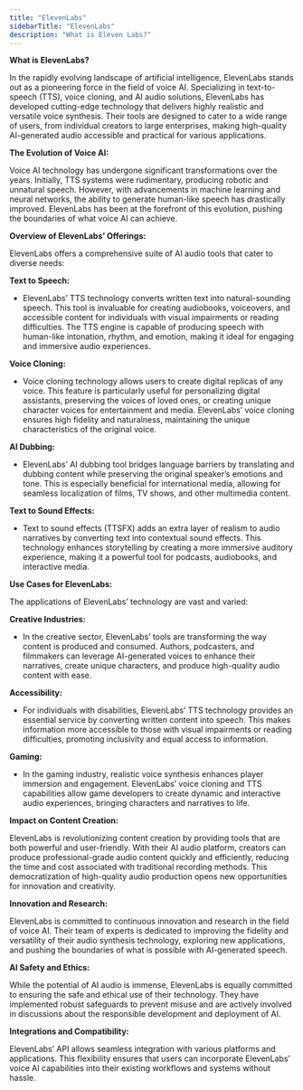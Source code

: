 ```yaml
---
title: "ElevenLabs"
sidebarTitle: "ElevenLabs"
description: "What is Eleven Labs?"
---
```


**What is ElevenLabs?**

In the rapidly evolving landscape of artificial intelligence, ElevenLabs stands out as a pioneering force in the field of voice AI. Specializing in text-to-speech (TTS), voice cloning, and AI audio solutions, ElevenLabs has developed cutting-edge technology that delivers highly realistic and versatile voice synthesis. Their tools are designed to cater to a wide range of users, from individual creators to large enterprises, making high-quality AI-generated audio accessible and practical for various applications.

**The Evolution of Voice AI:**

Voice AI technology has undergone significant transformations over the years. Initially, TTS systems were rudimentary, producing robotic and unnatural speech. However, with advancements in machine learning and neural networks, the ability to generate human-like speech has drastically improved. ElevenLabs has been at the forefront of this evolution, pushing the boundaries of what voice AI can achieve.

**Overview of ElevenLabs’ Offerings:**

ElevenLabs offers a comprehensive suite of AI audio tools that cater to diverse needs:

**Text to Speech:**

- ElevenLabs’ TTS technology converts written text into natural-sounding speech. This tool is invaluable for creating audiobooks, voiceovers, and accessible content for individuals with visual impairments or reading difficulties. The TTS engine is capable of producing speech with human-like intonation, rhythm, and emotion, making it ideal for engaging and immersive audio experiences.

**Voice Cloning:**

- Voice cloning technology allows users to create digital replicas of any voice. This feature is particularly useful for personalizing digital assistants, preserving the voices of loved ones, or creating unique character voices for entertainment and media. ElevenLabs’ voice cloning ensures high fidelity and naturalness, maintaining the unique characteristics of the original voice.

**AI Dubbing:**

- ElevenLabs’ AI dubbing tool bridges language barriers by translating and dubbing content while preserving the original speaker’s emotions and tone. This is especially beneficial for international media, allowing for seamless localization of films, TV shows, and other multimedia content.

**Text to Sound Effects:**

- Text to sound effects (TTSFX) adds an extra layer of realism to audio narratives by converting text into contextual sound effects. This technology enhances storytelling by creating a more immersive auditory experience, making it a powerful tool for podcasts, audiobooks, and interactive media.

**Use Cases for ElevenLabs:**

The applications of ElevenLabs’ technology are vast and varied:

**Creative Industries:**

- In the creative sector, ElevenLabs’ tools are transforming the way content is produced and consumed. Authors, podcasters, and filmmakers can leverage AI-generated voices to enhance their narratives, create unique characters, and produce high-quality audio content with ease.

**Accessibility:**

- For individuals with disabilities, ElevenLabs’ TTS technology provides an essential service by converting written content into speech. This makes information more accessible to those with visual impairments or reading difficulties, promoting inclusivity and equal access to information.

**Gaming:**

- In the gaming industry, realistic voice synthesis enhances player immersion and engagement. ElevenLabs’ voice cloning and TTS capabilities allow game developers to create dynamic and interactive audio experiences, bringing characters and narratives to life.

**Impact on Content Creation:**

ElevenLabs is revolutionizing content creation by providing tools that are both powerful and user-friendly. With their AI audio platform, creators can produce professional-grade audio content quickly and efficiently, reducing the time and cost associated with traditional recording methods. This democratization of high-quality audio production opens new opportunities for innovation and creativity.

**Innovation and Research:**

ElevenLabs is committed to continuous innovation and research in the field of voice AI. Their team of experts is dedicated to improving the fidelity and versatility of their audio synthesis technology, exploring new applications, and pushing the boundaries of what is possible with AI-generated speech.

**AI Safety and Ethics:**

While the potential of AI audio is immense, ElevenLabs is equally committed to ensuring the safe and ethical use of their technology. They have implemented robust safeguards to prevent misuse and are actively involved in discussions about the responsible development and deployment of AI.

**Integrations and Compatibility:**

ElevenLabs’ API allows seamless integration with various platforms and applications. This flexibility ensures that users can incorporate ElevenLabs’ voice AI capabilities into their existing workflows and systems without hassle.
